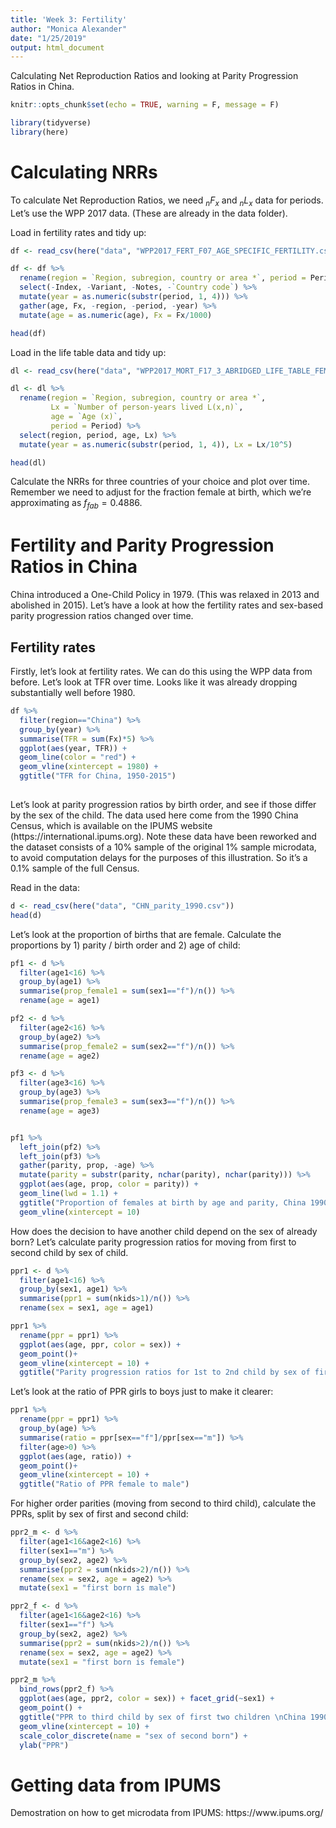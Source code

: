 ```yaml
---
title: 'Week 3: Fertility'
author: "Monica Alexander"
date: "1/25/2019"
output: html_document
---
```


Calculating Net Reproduction Ratios and looking at Parity Progression Ratios in China. 

```r
knitr::opts_chunk$set(echo = TRUE, warning = F, message = F)
```

```r
library(tidyverse)
library(here)
```


# Calculating NRRs

To calculate Net Reproduction Ratios, we need $_nF_x$ and $_nL_x$ data for periods. Let's use the WPP 2017 data. (These are already in the data folder).

Load in fertility rates and tidy up:

```r
df <- read_csv(here("data", "WPP2017_FERT_F07_AGE_SPECIFIC_FERTILITY.csv"), skip = 12)

df <- df %>% 
  rename(region = `Region, subregion, country or area *`, period = Period) %>% 
  select(-Index, -Variant, -Notes, -`Country code`) %>% 
  mutate(year = as.numeric(substr(period, 1, 4))) %>% 
  gather(age, Fx, -region, -period, -year) %>% 
  mutate(age = as.numeric(age), Fx = Fx/1000)

head(df)
```

Load in the life table data and tidy up:

```r
dl <- read_csv(here("data", "WPP2017_MORT_F17_3_ABRIDGED_LIFE_TABLE_FEMALE.csv"), skip = 16)

dl <- dl %>% 
  rename(region = `Region, subregion, country or area *`,
         Lx = `Number of person-years lived L(x,n)`,
         age = `Age (x)`,
         period = Period) %>% 
  select(region, period, age, Lx) %>% 
  mutate(year = as.numeric(substr(period, 1, 4)), Lx = Lx/10^5)

head(dl)
```

Calculate the NRRs for three countries of your choice and plot over time. Remember we need to adjust for the fraction female at birth, which we're approximating as $f_{fab} = 0.4886$. 


# Fertility and Parity Progression Ratios in China

China introduced a One-Child Policy in 1979. (This was relaxed in 2013 and abolished in 2015). Let's have a look at how the fertility rates and sex-based parity progression ratios changed over time. 


## Fertility rates

Firstly, let's look at fertility rates. We can do this using the WPP data from before. Let's look at TFR over time. Looks like it was already dropping substantially well before 1980. 

```r
df %>% 
  filter(region=="China") %>% 
  group_by(year) %>% 
  summarise(TFR = sum(Fx)*5) %>% 
  ggplot(aes(year, TFR)) + 
  geom_line(color = "red") + 
  geom_vline(xintercept = 1980) + 
  ggtitle("TFR for China, 1950-2015")
  
```

Let's look at parity progression ratios by birth order, and see if those differ by the sex of the child. The data used here come from the 1990 China Census, which is available on the IPUMS website (https://international.ipums.org). Note these data have been reworked and the dataset consists of a 10% sample of the original 1% sample microdata, to avoid computation delays for the purposes of this illustration. So it's a 0.1% sample of the full Census. 

Read in the data:

```r
d <- read_csv(here("data", "CHN_parity_1990.csv"))
head(d)
```

Let's look at the proportion of births that are female. Calculate the proportions by 1) parity / birth order and 2) age of child:

```r
pf1 <- d %>% 
  filter(age1<16) %>% 
  group_by(age1) %>% 
  summarise(prop_female1 = sum(sex1=="f")/n()) %>% 
  rename(age = age1)

pf2 <- d %>% 
  filter(age2<16) %>% 
  group_by(age2) %>% 
  summarise(prop_female2 = sum(sex2=="f")/n()) %>% 
  rename(age = age2)

pf3 <- d %>% 
  filter(age3<16) %>% 
  group_by(age3) %>% 
  summarise(prop_female3 = sum(sex3=="f")/n()) %>% 
  rename(age = age3)


pf1 %>% 
  left_join(pf2) %>% 
  left_join(pf3) %>% 
  gather(parity, prop, -age) %>% 
  mutate(parity = substr(parity, nchar(parity), nchar(parity))) %>% 
  ggplot(aes(age, prop, color = parity)) + 
  geom_line(lwd = 1.1) + 
  ggtitle("Proportion of females at birth by age and parity, China 1990") + 
  geom_vline(xintercept = 10)
```

How does the decision to have another child depend on the sex of already born? Let's calculate parity progression ratios for moving from first to second child by sex of child. 

```r
ppr1 <- d %>% 
  filter(age1<16) %>% 
  group_by(sex1, age1) %>% 
  summarise(ppr1 = sum(nkids>1)/n()) %>% 
  rename(sex = sex1, age = age1)

ppr1 %>% 
  rename(ppr = ppr1) %>% 
  ggplot(aes(age, ppr, color = sex)) + 
  geom_point()+
  geom_vline(xintercept = 10) + 
  ggtitle("Parity progression ratios for 1st to 2nd child by sex of first child")
```

Let's look at the ratio of PPR girls to boys just to make it clearer:

```r
ppr1 %>% 
  rename(ppr = ppr1) %>% 
  group_by(age) %>% 
  summarise(ratio = ppr[sex=="f"]/ppr[sex=="m"]) %>% 
  filter(age>0) %>% 
  ggplot(aes(age, ratio)) + 
  geom_point()+
  geom_vline(xintercept = 10) + 
  ggtitle("Ratio of PPR female to male")
```

For higher order parities (moving from second to third child), calculate the PPRs, split by sex of first and second child:

```r
ppr2_m <- d %>% 
  filter(age1<16&age2<16) %>% 
  filter(sex1=="m") %>% 
  group_by(sex2, age2) %>% 
  summarise(ppr2 = sum(nkids>2)/n()) %>% 
  rename(sex = sex2, age = age2) %>% 
  mutate(sex1 = "first born is male")

ppr2_f <- d %>% 
  filter(age1<16&age2<16) %>% 
  filter(sex1=="f") %>% 
  group_by(sex2, age2) %>% 
  summarise(ppr2 = sum(nkids>2)/n()) %>% 
  rename(sex = sex2, age = age2) %>% 
  mutate(sex1 = "first born is female")

ppr2_m %>% 
  bind_rows(ppr2_f) %>% 
  ggplot(aes(age, ppr2, color = sex)) + facet_grid(~sex1) + 
  geom_point() + 
  ggtitle("PPR to third child by sex of first two children \nChina 1990") + 
  geom_vline(xintercept = 10) + 
  scale_color_discrete(name = "sex of second born") + 
  ylab("PPR")
```

# Getting data from IPUMS

Demostration on how to get microdata from IPUMS: https://www.ipums.org/

